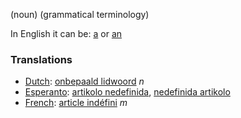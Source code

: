 (noun) (grammatical terminology)

In English it can be: [[a]] or [[an]]

===Translations===
*[[Dutch]]: [[onbepaald lidwoord]] ''n''
*[[Esperanto]]: [[artikolo nedefinida]], [[nedefinida artikolo]]
*[[French]]: [[article indéfini]] ''m''